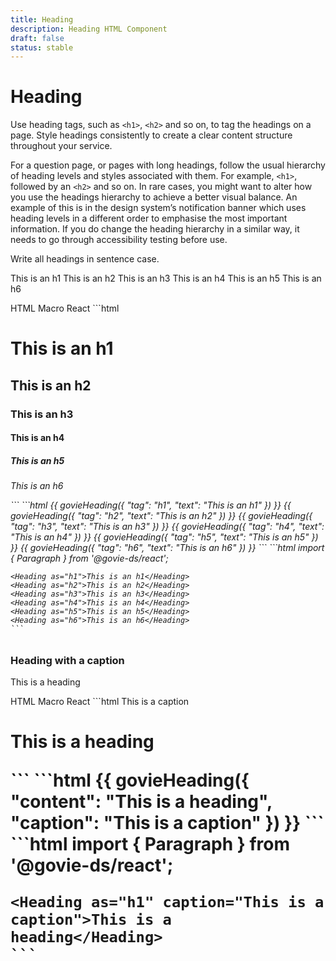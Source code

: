 ```yaml
---
title: Heading
description: Heading HTML Component
draft: false
status: stable
---
```


# Heading

<ComponentStatusBlock componentId="heading" />

Use heading tags, such as `<h1>`, `<h2>` and so on, to tag the headings on a page. Style headings consistently to create a clear content structure throughout your service.

For a question page, or pages with long headings, follow the usual hierarchy of heading levels and styles associated with them. For example, `<h1>`, followed by an `<h2>` and so on. In rare cases, you might want to alter how you use the headings hierarchy to achieve a better visual balance. An example of this is in the design system’s notification banner which uses heading levels in a different order to emphasise the most important information. If you do change the heading hierarchy in a similar way, it needs to go through accessibility testing before use.

Write all headings in sentence case.

<Heading as="h1">This is an h1</Heading>
<Heading as="h2">This is an h2</Heading>
<Heading as="h3">This is an h3</Heading>
<Heading as="h4">This is an h4</Heading>
<Heading as="h5">This is an h5</Heading>
<Heading as="h6">This is an h6</Heading>

<Tabs id="tab1">
  <TabList>
    <TabItem value="tab11" checked>HTML</TabItem>
    <TabItem value="tab12">Macro</TabItem>
    <TabItem value="tab13">React</TabItem>
  </TabList>
  <TabPanel value="tab11">        
    ```html
    <h1 class="gi-heading-xl">This is an h1</p>
    <h2 class="gi-heading-lg">This is an h2</p>
    <h3 class="gi-heading-md">This is an h3</p>
    <h4 class="gi-heading-sm">This is an h4</p>
    <h5 class="gi-heading-xs">This is an h5</p>
    <h6 class="gi-heading-2xs">This is an h6</p>
    ```
  </TabPanel>
  <TabPanel value="tab12">        
    ```html
    {{ govieHeading({ "tag": "h1", "text": "This is an h1" }) }}
    {{ govieHeading({ "tag": "h2", "text": "This is an h2" }) }}
    {{ govieHeading({ "tag": "h3", "text": "This is an h3" }) }}
    {{ govieHeading({ "tag": "h4", "text": "This is an h4" }) }}
    {{ govieHeading({ "tag": "h5", "text": "This is an h5" }) }}
    {{ govieHeading({ "tag": "h6", "text": "This is an h6" }) }}
    ```
  </TabPanel>
  <TabPanel value="tab13">
    ```html
    import { Paragraph } from '@govie-ds/react';

    <Heading as="h1">This is an h1</Heading>
    <Heading as="h2">This is an h2</Heading>
    <Heading as="h3">This is an h3</Heading>
    <Heading as="h4">This is an h4</Heading>
    <Heading as="h5">This is an h5</Heading>
    <Heading as="h6">This is an h6</Heading>
    ```
  </TabPanel>
</Tabs>

### Heading with a caption

<Heading caption="This is a caption">This is a heading</Heading>

<Tabs id="tab2">
  <TabList>
    <TabItem value="tab21" checked>HTML</TabItem>
    <TabItem value="tab22">Macro</TabItem>
    <TabItem value="tab23">React</TabItem>
  </TabList>
  <TabPanel value="tab21">        
    ```html
    <span className="gi-text-gray-500">This is a caption</span>
    <h1 class="gi-heading-xl">This is a heading</p>
    ```
  </TabPanel>
  <TabPanel value="tab22">        
    ```html
    {{ 
      govieHeading({
        "content": "This is a heading", 
        "caption": "This is a caption"
      }) 
    }}
    ```
  </TabPanel>
  <TabPanel value="tab23">
    ```html
    import { Paragraph } from '@govie-ds/react';

    <Heading as="h1" caption="This is a caption">This is a heading</Heading>
    ```
  </TabPanel>
</Tabs>
